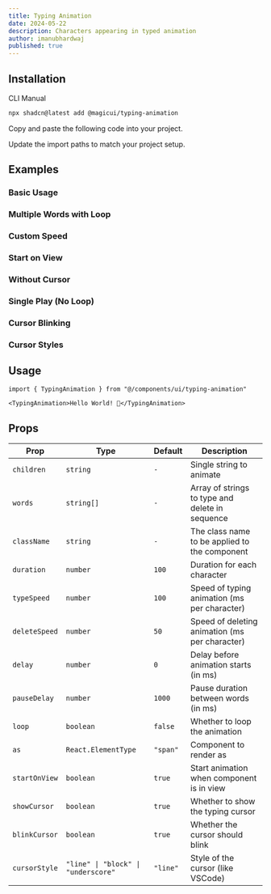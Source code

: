 ```yaml
---
title: Typing Animation
date: 2024-05-22
description: Characters appearing in typed animation
author: imanubhardwaj
published: true
---
```


<ComponentPreview name="typing-animation-demo" />

## Installation

<Tabs defaultValue="cli">

<TabsList>
  <TabsTrigger value="cli">CLI</TabsTrigger>
  <TabsTrigger value="manual">Manual</TabsTrigger>
</TabsList>
<TabsContent value="cli">

```bash
npx shadcn@latest add @magicui/typing-animation
```

</TabsContent>

<TabsContent value="manual">

<Steps>

<Step>Copy and paste the following code into your project.</Step>

<ComponentSource name="typing-animation" />

<Step>Update the import paths to match your project setup.</Step>

</Steps>

</TabsContent>

</Tabs>

## Examples

### Basic Usage

<ComponentPreview name="typing-animation-demo" />

### Multiple Words with Loop

<ComponentPreview name="typing-animation-demo-2" />

### Custom Speed

<ComponentPreview name="typing-animation-demo-3" />

### Start on View

<ComponentPreview name="typing-animation-demo-4" />

### Without Cursor

<ComponentPreview name="typing-animation-demo-5" />

### Single Play (No Loop)

<ComponentPreview name="typing-animation-demo-6" />

### Cursor Blinking

<ComponentPreview name="typing-animation-demo-7" />

### Cursor Styles

<ComponentPreview name="typing-animation-demo-8" />

## Usage

```tsx showLineNumbers
import { TypingAnimation } from "@/components/ui/typing-animation"
```

```tsx showLineNumbers
<TypingAnimation>Hello World! 👋</TypingAnimation>
```

## Props

| Prop          | Type                                | Default  | Description                                     |
| ------------- | ----------------------------------- | -------- | ----------------------------------------------- |
| `children`    | `string`                            | `-`      | Single string to animate                        |
| `words`       | `string[]`                          | `-`      | Array of strings to type and delete in sequence |
| `className`   | `string`                            | `-`      | The class name to be applied to the component   |
| `duration`    | `number`                            | `100`    | Duration for each character                     |
| `typeSpeed`   | `number`                            | `100`    | Speed of typing animation (ms per character)    |
| `deleteSpeed` | `number`                            | `50`     | Speed of deleting animation (ms per character)  |
| `delay`       | `number`                            | `0`      | Delay before animation starts (in ms)           |
| `pauseDelay`  | `number`                            | `1000`   | Pause duration between words (in ms)            |
| `loop`        | `boolean`                           | `false`  | Whether to loop the animation                   |
| `as`          | `React.ElementType`                 | `"span"` | Component to render as                          |
| `startOnView` | `boolean`                           | `true`   | Start animation when component is in view       |
| `showCursor`  | `boolean`                           | `true`   | Whether to show the typing cursor               |
| `blinkCursor` | `boolean`                           | `true`   | Whether the cursor should blink                 |
| `cursorStyle` | `"line" \| "block" \| "underscore"` | `"line"` | Style of the cursor (like VSCode)               |
